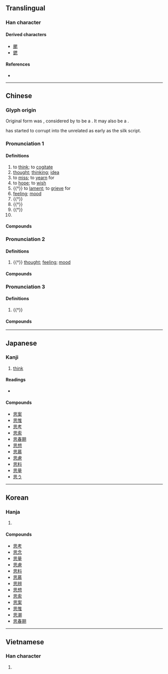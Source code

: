 {{character info/new}}
{{also|恖|想}}
==Translingual==
{{stroke order|strokes=9}}

===Han character===
{{Han char|rn=61|rad=心|as=05|sn=9|four=60330|canj=WP|ids=⿱田心}}

====Derived characters====
* [[颸]]
* [[鍶]]

====References====
* {{Han ref|kx=0381.040|dkj=10462|dj=0709.070|hdz=42280.040|uh=601D|ud=24605|bh=ABE4|bd=44004}}

----

==Chinese==
{{zh-forms|alt=恖,𢙦}}

===Glyph origin===
{{Han etym}}
Original form was {{och-l|恖}}, considered by ''{{w|Shuowen}}'' to be a {{Han compound|ls=psc|囟|心|c1=p|c2=s|t2=heart|nocap=1}}. It may also be a {{Han compound|ls=ic|囟|心|t1=fontanel|t2=heart|nocap=1}}.

{{zh-l|*囟}} has started to corrupt into the unrelated {{zh-l|*田}} as early as the silk script.

===Pronunciation 1===
{{zh-pron
|m=sī
|c=si1
|h=pfs=sṳ̂/sî
|h_note=sî - only in certain words (e.g. {{zh-l|*相思樹}})
|md=sṳ̆
|mn=xm,zz,tw:su/qz:sir/si
|mn_note=su/sir - literary; si - vernacular
|mn-t=
|w=1sr
|mc=1
|oc=1
|cat=v,n,part,pn
}}

====Definitions====
{{zh-hanzi}}

# to [[think]]; to [[cogitate]]
# [[thought]]; [[thinking]]; [[idea]]
# to [[miss]]; to [[yearn]] for
# to [[hope]]; to [[wish]]
# {{†}} to [[lament]]; to [[grieve]] for
# [[feeling]]; [[mood]]
# {{†}} {{n-g|meaningless sentence-initial particle}}
# {{†}} {{n-g|meaningless sentence-medial particle}}
# {{†}} {{n-g|sentence-final interjectional particle}}
# {{surname|lang=zh}}

====Compounds====
{{zh-der|思辨|思辯|思忖|思潮|思春|思凡|思考|思戀|思量|思路|思慮|思謀|思慕|思念|思前想後|思索|思維|思惟|思鄉|思想|思緒|思議|周情孔思|不假思索|情思|不三思|思文|得寸思尺|思鄉病|好學深思|安必思危|俯思|思想史|思深語近|思惹情牽|悲思|三思臺|左思右想|封建思想|慧思|復思|思舊|意意思思|亟思|反覆思維|勞心焦思|憂思|慧心巧思|慎思明辨|思婦|意思表示|意思主義|愁思|悠思|怨思|思齊|思鱸|思過|思賢如渴|思致|思省|思無邪|思渴|思想戰|思想庫|思想家|思存|思如湧泉|思如泉湧|思古幽情|思勞|思前算後|思不出位|忖前思後|心思|九思|夜思|居高思危|忒敬思|意思能力|思若湧泉|孝思|中心思想|冥思|引人遐思|三思而行|幽思|思過半|寒泉之思|動人遐思|大費神思|席夢思|思力|巧思|冥思苦想|前思後想|居安思危|導向思考|尋思|專精覃思|不加思索|子思|憂深思遠|三思|勉思|思深憂遠|怪沒意思|不犯尋思|單思病|不可思議|土思|單相思|回思|哀思|八斗陳思|千思萬想|匪夷所思|勞身焦思|反思|凝思|冥思苦索|慎思|不思|淵思寂慮|沒三思|睹物思人|旅思|研精苦思|搆思|深思|病相思|相思病|朝思夕計|朝思暮想|正思惟|樂不思蜀|毫不思量|潛神默思|挖空心思|白費心思|窮則思變|無思無慮|穆思林|深思熟慮|春思|成吉思汗|秋思|沉思|神思恍惚|神思|神仙思想|渭陽之思|研精覃思|眠思夢想|相思鳥|相思草|相思樹|相思木|相思子|相思套|相思卦|相思債|相思|目盼心思|殫精畢思|火不思|百思莫解|百思不解|深思遠慮|殫精極思|痛定思痛|焦心勞思|文思泉湧|懷新思舊|構思|熟讀精思|熟思|空勞神思|澄思寂慮|暮想朝思|有所思|文思|無慮無思|所思|省思|才思敏捷|殫思極慮|止渴思梅|才思|李思訓碑|朝思夕想|深思極慮|敬思|相思豆|用盡心思|戰略思想|長思|逆向思考|飲水思源|肚裡尋思|行思坐想|老莊思想|耄思|茶思飯想|翹思|藻思|茶飯不思|追思|色思溫|綺思|耽思|見賢思齊|見德思齊|靜極思動|胡思亂想|行成於思|致思|胡思|竭盡心思|見鞍思馬|處安思危|行思坐憶|費思量|鼠思|霜露之思|閉門思過|默思|遷思迴慮|集思廣益|苦思|遐思|首丘之思|花心思|胡思亂量|風木之思|顧思|行無越思|體大思精|面壁思過|風情月思|退思補過|胠沙思水|陳思王|遺風餘思|閉目沉思|長相思|行思|鄉思|遠慮深思|運思|縈思|閉閣思過|迷思|顧名思義|覃思|繆思女神|見異思遷|近思錄|苦思惡想|腸枯思竭|見利思義}}

===Pronunciation 2===
{{zh-pron
|m=sī,sì,2nb=literary variant
|c=si3,si1
|h=pfs=sṳ
|md=sé̤ṳ
|mn=xm,zz,tw:sù/qz:sìr
|mc=2
|oc=n,2
|cat=n
}}
{{attn|zh|please check}}

====Definitions====
{{zh-hanzi}}

# {{†}} [[thought]]; [[feeling]]; [[mood]]

====Compounds====
{{zh-der|fold=1|意思}}

===Pronunciation 3===
{{zh-pron
|m=sāi
|c=soi1
|cat=a
}}

====Definitions====
{{zh-hanzi}}

# {{†}} {{zh-alt-form|䰄|[[heavily]] [[bearded]]}}

====Compounds====
{{zh-der|fold=1|于思|䯱思}}

----

==Japanese==

===Kanji===
{{ja-kanji|grade=2|rs=心05}}

# [[think]]

====Readings====
* {{ja-readings
|goon=[[し]] (shi)
|kanon=[[し]] (shi)
|kun=[[おもう]] (omou), [[おもい]] (omoi)}}

====Compounds====
* [[思案]]
* [[思惟]]
* [[思考]]
* [[思索]]
* [[思春期]]
* [[思想]]
* [[思慕]]
* [[思慮]]
* [[思料]]
* [[思量]]
* [[思う]]

----

==Korean==

===Hanja===
{{ko-hanja|hangeul=사|eumhun=|rv=sa|mr=sa|y=sa}}

# {{defn|lang=ko|sort=心05}}

====Compounds====
* [[思考]]
* [[思念]]
* [[思量]]
* [[思慮]]
* [[思料]]
* [[思慕]]
* [[思辨]]
* [[思想]]
* [[思索]]
* [[思案]]
* [[思惟]]
* [[思潮]]
* [[思春期]]

----

==Vietnamese==

===Han character===
{{vi-hantu|[[tư]], [[tơ]], [[tứ]]|rs=心05}}

# {{defn|lang=vi|sort=心05}}
